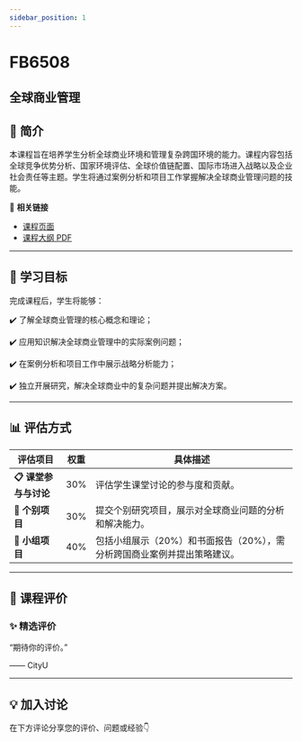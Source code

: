 ```yaml
---
sidebar_position: 1
---
```


# FB6508
## 全球商业管理

## **📘 简介**
本课程旨在培养学生分析全球商业环境和管理复杂跨国环境的能力。课程内容包括全球竞争优势分析、国家环境评估、全球价值链配置、国际市场进入战略以及企业社会责任等主题。学生将通过案例分析和项目工作掌握解决全球商业管理问题的技能。

🔗 **相关链接**
- [课程页面](https://www.cityu.edu.hk/catalogue/pg/202425/course/FB6508.htm)
- [课程大纲 PDF](https://www.cityu.edu.hk/catalogue/pg/202425/course/FB6508.pdf)

---

## **🎯 学习目标**

完成课程后，学生将能够：


✔️ 了解全球商业管理的核心概念和理论；

✔️ 应用知识解决全球商业管理中的实际案例问题；

✔️ 在案例分析和项目工作中展示战略分析能力；

✔️ 独立开展研究，解决全球商业中的复杂问题并提出解决方案。

---

## **📊 评估方式**

| **评估项目**             | **权重** | **具体描述**                                                                                     |
|-------------------------|---------|-----------------------------------------------------------------------------------------------|
| **📋 课堂参与与讨论**     | 30%     | 评估学生课堂讨论的参与度和贡献。                                                                |
| **📝 个别项目**           | 30%     | 提交个别研究项目，展示对全球商业问题的分析和解决能力。                                          |
| **📄 小组项目**           | 40%     | 包括小组展示（20%）和书面报告（20%），需分析跨国商业案例并提出策略建议。                        |

---

## **💬 课程评价**

### ✨ **精选评价**
<div className={commentStyles.commentBox}>
    <p className={commentStyles.commentText}>
        “期待你的评价。”
    </p>
    <p className={commentStyles.commentAuthor}>—— CityU</p>
</div>

---

## **💡 加入讨论**

在下方评论分享您的评价、问题或经验👇
<Utterances />